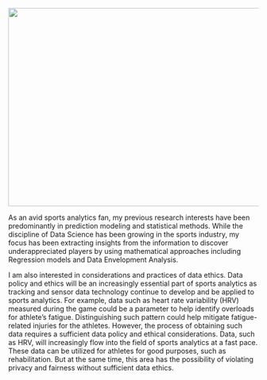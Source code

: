 ![](images/166732135.0.webp){width=800px height=400px }

As an avid sports analytics fan, my previous research interests have been predominantly in prediction modeling and statistical methods. While the discipline of Data Science has been growing in the sports industry, my focus has been extracting insights from the information to discover underappreciated players by using mathematical approaches including Regression models and Data Envelopment Analysis.

I am also interested in considerations and practices of data ethics. Data policy and ethics will be an increasingly essential part of sports analytics as tracking and sensor data technology continue to develop and be applied to sports analytics. For example, data such as heart rate variability (HRV) measured during the game could be a parameter to help identify overloads for athlete's fatigue. Distinguishing such pattern could help mitigate fatigue-related injuries for the athletes. However, the process of obtaining such data requires a sufficient data policy and ethical considerations. Data, such as HRV, will increasingly flow into the field of sports analytics at a fast pace. These data can be utilized for athletes for good purposes, such as rehabilitation. But at the same time, this area has the possibility of violating privacy and fairness without sufficient data ethics.
